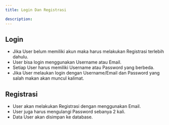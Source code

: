 ```yaml
---
title: Login Dan Registrasi

description:
---
```

## Login
- Jika User belum memiliki akun maka harus melakukan Registrasi terlebih dahulu.
- User bisa login menggunakan Username atau Email.
- Setiap User harus memiliki Username atau Password yang berbeda.
- Jika User melaukan login dengan Username/Email dan Password yang salah makan akan muncul kalimat.

## Registrasi
- User akan melakukan Registrasi dengan menggunakan Email.
- User juga harus mengulangi Password sebanya 2 kali.
- Data User akan disimpan ke database.
